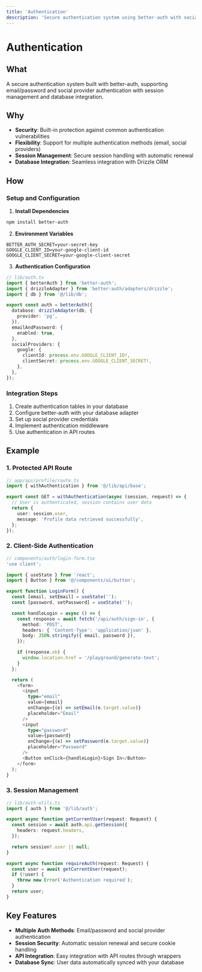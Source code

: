 ```yaml
---
title: 'Authentication'
description: 'Secure authentication system using better-auth with social providers and session management'
---
```


# Authentication

## What

A secure authentication system built with better-auth, supporting email/password and social provider authentication with session management and database integration.

## Why

- **Security**: Built-in protection against common authentication vulnerabilities
- **Flexibility**: Support for multiple authentication methods (email, social providers)
- **Session Management**: Secure session handling with automatic renewal
- **Database Integration**: Seamless integration with Drizzle ORM

## How

### Setup and Configuration

1. **Install Dependencies**

```bash
npm install better-auth
```

2. **Environment Variables**

```env
BETTER_AUTH_SECRET=your-secret-key
GOOGLE_CLIENT_ID=your-google-client-id
GOOGLE_CLIENT_SECRET=your-google-client-secret
```

3. **Authentication Configuration**

```typescript
// lib/auth.ts
import { betterAuth } from 'better-auth';
import { drizzleAdapter } from 'better-auth/adapters/drizzle';
import { db } from '@/lib/db';

export const auth = betterAuth({
  database: drizzleAdapter(db, {
    provider: 'pg',
  }),
  emailAndPassword: {
    enabled: true,
  },
  socialProviders: {
    google: {
      clientId: process.env.GOOGLE_CLIENT_ID!,
      clientSecret: process.env.GOOGLE_CLIENT_SECRET!,
    },
  },
});
```

### Integration Steps

1. Create authentication tables in your database
2. Configure better-auth with your database adapter
3. Set up social provider credentials
4. Implement authentication middleware
5. Use authentication in API routes

## Example

### 1. Protected API Route

```typescript
// app/api/profile/route.ts
import { withAuthentication } from '@/lib/api/base';

export const GET = withAuthentication(async (session, request) => {
  // User is authenticated, session contains user data
  return {
    user: session.user,
    message: 'Profile data retrieved successfully',
  };
});
```

### 2. Client-Side Authentication

```typescript
// components/auth/login-form.tsx
'use client';

import { useState } from 'react';
import { Button } from '@/components/ui/button';

export function LoginForm() {
  const [email, setEmail] = useState('');
  const [password, setPassword] = useState('');

  const handleLogin = async () => {
    const response = await fetch('/api/auth/sign-in', {
      method: 'POST',
      headers: { 'Content-Type': 'application/json' },
      body: JSON.stringify({ email, password }),
    });

    if (response.ok) {
      window.location.href = '/playground/generate-text';
    }
  };

  return (
    <form>
      <input
        type="email"
        value={email}
        onChange={(e) => setEmail(e.target.value)}
        placeholder="Email"
      />
      <input
        type="password"
        value={password}
        onChange={(e) => setPassword(e.target.value)}
        placeholder="Password"
      />
      <Button onClick={handleLogin}>Sign In</Button>
    </form>
  );
}
```

### 3. Session Management

```typescript
// lib/auth-utils.ts
import { auth } from '@/lib/auth';

export async function getCurrentUser(request: Request) {
  const session = await auth.api.getSession({
    headers: request.headers,
  });

  return session?.user || null;
}

export async function requireAuth(request: Request) {
  const user = await getCurrentUser(request);
  if (!user) {
    throw new Error('Authentication required');
  }
  return user;
}
```

## Key Features

- **Multiple Auth Methods**: Email/password and social provider authentication
- **Session Security**: Automatic session renewal and secure cookie handling
- **API Integration**: Easy integration with API routes through wrappers
- **Database Sync**: User data automatically synced with your database
